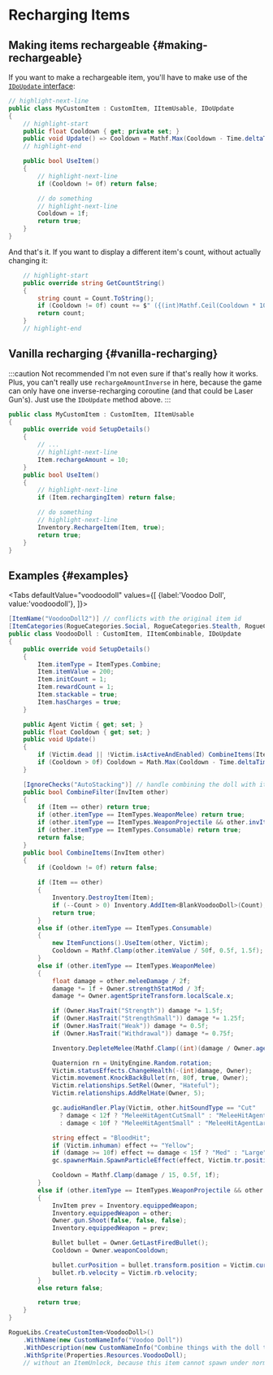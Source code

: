 # Recharging Items


## Making items rechargeable {#making-rechargeable}

If you want to make a rechargeable item, you'll have to make use of the [`IDoUpdate` interface](../extra#update-interfaces):

```csharp
// highlight-next-line
public class MyCustomItem : CustomItem, IItemUsable, IDoUpdate
{
    // highlight-start
    public float Cooldown { get; private set; }
    public void Update() => Cooldown = Mathf.Max(Cooldown - Time.deltaTime, 0f);
    // highlight-end

    public bool UseItem()
    {
        // highlight-next-line
        if (Cooldown != 0f) return false;

        // do something
        // highlight-next-line
        Cooldown = 1f;
        return true;
    }
}
```

And that's it. If you want to display a different item's count, without actually changing it:

```csharp
    // highlight-start
    public override string GetCountString()
    {
        string count = Count.ToString();
        if (Cooldown != 0f) count += $" ({(int)Mathf.Ceil(Cooldown * 10)})";
        return count;
    }
    // highlight-end
```

## Vanilla recharging {#vanilla-recharging}

:::caution Not recommended
I'm not even sure if that's really how it works. Plus, you can't really use `rechargeAmountInverse` in here, because the game can only have one inverse-recharging coroutine (and that could be Laser Gun's). Just use the `IDoUpdate` method above.
:::

```csharp
public class MyCustomItem : CustomItem, IItemUsable
{
    public override void SetupDetails()
    {
        // ...
        // highlight-next-line
        Item.rechargeAmount = 10;
    }
    public bool UseItem()
    {
        // highlight-next-line
        if (Item.rechargingItem) return false;

        // do something
        // highlight-next-line
        Inventory.RechargeItem(Item, true);
        return true;
    }
}
```

## Examples {#examples}

<Tabs
  defaultValue="voodoodoll"
  values={[
    {label:'Voodoo Doll', value:'voodoodoll'},
  ]}>
<TabItem value="voodoodoll">

```csharp title="VoodooDoll.cs"
[ItemName("VoodooDoll2")] // conflicts with the original item id
[ItemCategories(RogueCategories.Social, RogueCategories.Stealth, RogueCategories.Weird)]
public class VoodooDoll : CustomItem, IItemCombinable, IDoUpdate
{
    public override void SetupDetails()
    {
        Item.itemType = ItemTypes.Combine;
        Item.itemValue = 200;
        Item.initCount = 1;
        Item.rewardCount = 1;
        Item.stackable = true;
        Item.hasCharges = true;
    }

    public Agent Victim { get; set; }
    public float Cooldown { get; set; }
    public void Update()
    {
        if (Victim.dead || !Victim.isActiveAndEnabled) CombineItems(Item);
        if (Cooldown > 0f) Cooldown = Math.Max(Cooldown - Time.deltaTime, 0f);
    }

    [IgnoreChecks("AutoStacking")] // handle combining the doll with itself
    public bool CombineFilter(InvItem other)
    {
        if (Item == other) return true;
        if (other.itemType == ItemTypes.WeaponMelee) return true;
        if (other.itemType == ItemTypes.WeaponProjectile && other.invItemCount > 0) return true;
        if (other.itemType == ItemTypes.Consumable) return true;
        return false;
    }
    public bool CombineItems(InvItem other)
    {
        if (Cooldown != 0f) return false;

        if (Item == other)
        {
            Inventory.DestroyItem(Item);
            if (--Count > 0) Inventory.AddItem<BlankVoodooDoll>(Count);
            return true;
        }
        else if (other.itemType == ItemTypes.Consumable)
        {
            new ItemFunctions().UseItem(other, Victim);
            Cooldown = Mathf.Clamp(other.itemValue / 50f, 0.5f, 1.5f);
        }
        else if (other.itemType == ItemTypes.WeaponMelee)
        {
            float damage = other.meleeDamage / 2f;
            damage *= 1f + Owner.strengthStatMod / 3f;
            damage *= Owner.agentSpriteTransform.localScale.x;

            if (Owner.HasTrait("Strength")) damage *= 1.5f;
            if (Owner.HasTrait("StrengthSmall")) damage *= 1.25f;
            if (Owner.HasTrait("Weak")) damage *= 0.5f;
            if (Owner.HasTrait("Withdrawal")) damage *= 0.75f;

            Inventory.DepleteMelee(Mathf.Clamp((int)(damage / Owner.agentSpriteTransform.localScale.x), 0, 15), other);

            Quaternion rn = UnityEngine.Random.rotation;
            Victim.statusEffects.ChangeHealth(-(int)damage, Owner);
            Victim.movement.KnockBackBullet(rn, 80f, true, Owner);
            Victim.relationships.SetRel(Owner, "Hateful");
            Victim.relationships.AddRelHate(Owner, 5);

            gc.audioHandler.Play(Victim, other.hitSoundType == "Cut"
              ? damage < 12f ? "MeleeHitAgentCutSmall" : "MeleeHitAgentCutLarge"
              : damage < 10f ? "MeleeHitAgentSmall" : "MeleeHitAgentLarge");

            string effect = "BloodHit";
            if (Victim.inhuman) effect += "Yellow";
            if (damage >= 10f) effect += damage < 15f ? "Med" : "Large";
            gc.spawnerMain.SpawnParticleEffect(effect, Victim.tr.position, rn.eulerAngles.z);

            Cooldown = Mathf.Clamp(damage / 15, 0.5f, 1f);
        }
        else if (other.itemType == ItemTypes.WeaponProjectile && other.invItemCount > 0)
        {
            InvItem prev = Inventory.equippedWeapon;
            Inventory.equippedWeapon = other;
            Owner.gun.Shoot(false, false, false);
            Inventory.equippedWeapon = prev;

            Bullet bullet = Owner.GetLastFiredBullet();
            Cooldown = Owner.weaponCooldown;

            bullet.curPosition = bullet.transform.position = Victim.curPosition;
            bullet.rb.velocity = Victim.rb.velocity;
        }
        else return false;

        return true;
    }
}
```

```csharp
RogueLibs.CreateCustomItem<VoodooDoll>()
    .WithName(new CustomNameInfo("Voodoo Doll"))
    .WithDescription(new CustomNameInfo("Combine things with the doll to inflict damage or effects onto the victim."))
    .WithSprite(Properties.Resources.VoodooDoll);
    // without an ItemUnlock, because this item cannot spawn under normal circumstances
```

</TabItem>
</Tabs>